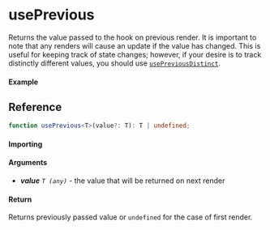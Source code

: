 # usePrevious

Returns the value passed to the hook on previous render. It is important to note that any renders
will cause an update if the value has changed. This is useful for keeping track of state changes;
however, if your desire is to track distinctly different values, you should use
[`usePreviousDistinct`](/docs/state-usepreviousdistinct--example).

#### Example

## Reference

```ts
function usePrevious<T>(value?: T): T | undefined;
```

#### Importing

#### Arguments

- _**value**_ _`T (any)`_ - the value that will be returned on next render

#### Return

Returns previously passed value or `undefined` for the case of first render.
